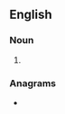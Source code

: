 {{also|félons|fêlons}}
==English==

===Noun===
{{head|en|noun plural form}}

# {{plural of|felon|lang=en}}

===Anagrams===
* {{anagrams|en|flones}}